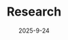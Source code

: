 ---
title: Research
date: "2025-9-24"
description: "Past Internships and Research Experiences"
tags: ["internships, experiences, nasa, college, research"]
headerImage: "./internshipHeader.jpg"
private: false
---